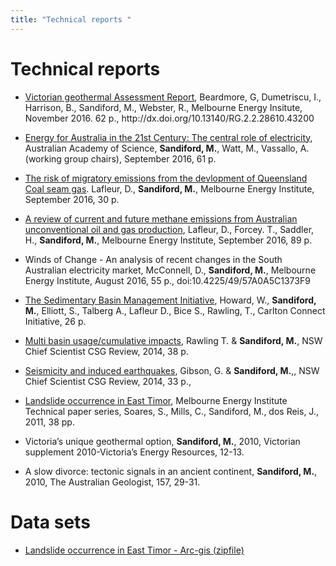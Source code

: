 ```yaml
---
title: "Technical reports "
---
```


# Technical reports


* [Victorian geothermal Assessment Report](https://www.researchgate.net/profile/Graeme_Beardsmore/publication/333773876_Victorian_Geothermal_Assessment_Report_2016/links/5d0322c092851c874c650614/Victorian-Geothermal-Assessment-Report-2016.pdf), Beardmore, G, Dumetriscu, I., Harrison, B., Sandiford, M., Webster, R.,  Melbourne Energy Insitute, November 2016. 62 p., http://dx.doi.org/10.13140/RG.2.2.28610.43200

* [Energy for Australia in the 21st Century: The central role of electricity](https://www.science.org.au/files/userfiles/support/reports-and-plans/2016/future-science-energy-report.pdf), Australian Academy of Science,  __Sandiford, M.__, Watt, M.,  Vassallo, A. (working group chairs), September 2016, 61 p.

* [The risk of migratory emissions from the devlopment of Queensland Coal seam gas](http://climatecollege.unimelb.edu.au/risk-migratory-methane-emissions-resulting-development-queensland-coal-seam-gas). Lafleur, D., __Sandiford, M.__,  Melbourne Energy Institute, September 2016, 30 p.

* [A review of current and future methane emissions from Australian unconventional oil and gas production](https://www.tai.org.au/content/review-current-and-future-methane-emissions-australian-unconventional-oil-and-gas-production), Lafleur, D., Forcey. T., Saddler, H., __Sandiford, M.__, Melbourne Energy Institute, September 2016,  89 p.

* Winds of Change - An analysis of recent changes in the South Australian electricity market, McConnell, D., __Sandiford, M.__,   Melbourne Energy Institute, 
 August 2016, 55 p.,  doi:10.4225/49/57A0A5C1373F9
 
 
 

* [The Sedimentary Basin Management Initiative](https://www.carltonconnect.com.au/wp-content/uploads/2016/01/SBMI-Position-Analysis.pdf), Howard, W.,  __Sandiford, M.__, Elliott, S.,   Talberg A., Lafleur D., Bice S.,   Rawling, T., Carlton Connect Initiative, 26 p.

* [Multi basin usage/cumulative impacts](http://www.chiefscientist.nsw.gov.au/__data/assets/pdf_file/0015/31614/Multi-basin-usage-and-cumulative-impact-background-paper_Rawling-and-Sandiford.pdf), Rawling T. \& __Sandiford, M.__,  NSW Chief Scientist CSG Review, 2014, 38  p. 

*  [Seismicity and induced earthquakes](http://www.chiefscientist.nsw.gov.au/__data/assets/pdf_file/0017/31616/Seismicity-and-induced-earthquakes_Gibson-and-Sandiford.pdf), Gibson, G. \& __Sandiford, M.__,, NSW Chief Scientist CSG Review, 2014,  33 p.,


* [Landslide occurrence in East Timor](tech/timor_landslides/TECHNICAL REPORT_June21.pdf), Melbourne Energy Institute Technical paper series, Soares, S., Mills, C., Sandiford, M., dos Reis, J., 2011, 38 pp.

 *	 Victoria's unique geothermal option, __Sandiford, M.__, 2010, Victorian supplement 2010-Victoria's Energy Resources, 12-13.
*	 A slow divorce: tectonic signals in an ancient continent, __Sandiford, M.__, 2010, The Australian Geologist, 157, 29-31.
 
 
# Data sets
 
* [Landslide occurrence in East Timor - Arc-gis (zipfile)](tech/timor_landslides/INVENTORY_2005.zip)
